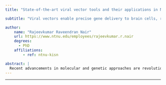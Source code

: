 ```yaml
---
title: "State-of-the-art viral vector tools and their applications in Neuroscience"

subtitle: "Viral vectors enable precise gene delivery to brain cells, revolutionizing neuroscience research and offering therapeutic potential for genetic disorders."

author:
    name: "Rajeevkumar Raveendran Nair"
    url: https://www.ntnu.edu/employees/rajeevkumar.r.nair
    degrees:
      - PhD
    affiliations:
        - ref: ntnu-kisn

abstract: |
  Recent advancements in molecular and genetic approaches are revolutionizing experimental research, enabling a deeper understanding of complex biological mechanisms in health and disease. However, the optimal use of these tools relies on the ability to deliver them precisely and efficiently to the target cells within complex organs like the mammalian brain, in living organisms. Achieving anatomical specificity in transgene delivery, matching the precision at which neuronal circuits operate, not only enhances our understanding of normal and pathological brain function but also holds promise for therapeutic applications. Genetically engineered viruses, also known as viral vectors are at the forefront of biomedical research, providing powerful tools for delivering foreign genes to precise cellular targets at specific times and locations. Viral vectors have already entered clinics as next-generation life-saving vaccines and for treating several devastating genetic disorders in humans. In neuroscience research, for investigations of intermingled neuronal circuits of the mammalian brain involving gene expressions/manipulations, anatomical/functional circuit mappings, neuronal activity manipulations; viral vector-based approaches have truly been revolutionary. Among the widely used viral vectors, Adeno-Associated Virus, Lentivirus, MoMLV and Rabies Virus each offer distinct advantages, making them suitable for different neuroscience research applications. Additionally, specific scientific questions may require the development of novel viral tools with tailored properties, necessitating innovative vector designs. At the Viral Vector Core of the Kavli Institute, NTNU, we have the expertise and infrastructure to produce high-quality viral vectors for life science research. As part of the NORBRAIN, a national research infrastructure program, the Viral Vector Core located at the Kavli Institute operates as a non-profit entity. At the core facility, we offer consultation and scientific collaborations, novel vector designs, and viral vector production services, enhancing research capabilities across research institutions worldwide.
---
```


***

<object data="poster.pdf" type="application/pdf" width="100%" height="1300">
</object> 




